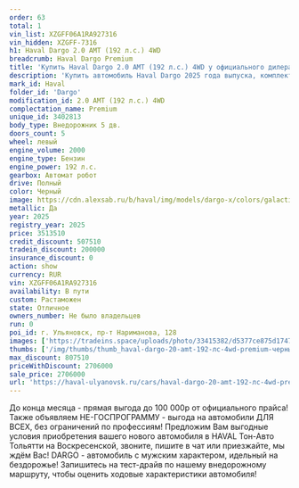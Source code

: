 ```yaml
---
order: 63
total: 1
vin_list: XZGFF06A1RA927316
vin_hidden: XZGFF-7316
h1: Haval Dargo 2.0 AMT (192 л.с.) 4WD
breadcrumb: Haval Dargo Premium
title: 'Купить Haval Dargo 2.0 AMT (192 л.с.) 4WD у официального дилера в Ульяновске'
description: 'Купить автомобиль Haval Dargo 2025 года выпуска, комплектация Premium, цвет - Черный, двигатель - 2.0 AMT (192 л.с.) 4WD у официального дилера в г. Ульяновск. Стоимость данного автомобиля Haval Dargo – 2706000'
mark_id: Haval
folder_id: 'Dargo'
modification_id: 2.0 AMT (192 л.с.) 4WD
complectation_name: Premium
unique_id: 3402813
body_type: Внедорожник 5 дв.
doors_count: 5
wheel: левый
engine_volume: 2000
engine_type: Бензин
engine_power: 192 л.с.
gearbox: Автомат робот
drive: Полный
color: Черный
image: https://cdn.alexsab.ru/b/haval/img/models/dargo-x/colors/galactic-black.webp
metallic: Да
year: 2025
registry_year: 2025
price: 3513510
credit_discount: 507510
tradein_discount: 200000
insurance_discount: 0
action: show
currency: RUR
vin: XZGFF06A1RA927316
availability: В пути
custom: Растаможен
state: Отличное
owners_number: Не было владельцев
run: 0
poi_id: г. Ульяновск, пр-т Нариманова, 128
images: ['https://tradeins.space/uploads/photo/33415382/d5377ce875d1747f8a9cc35f74f4ec39.JPG', 'https://tradeins.space/uploads/photo/33415383/cac2fe5b179e0529cc5a4aaaa3e27411.JPG', 'https://tradeins.space/uploads/photo/33415384/c1ea61f8d4dae1999c94dfc76f0762a9.JPG', 'https://tradeins.space/uploads/photo/33415385/731b6d27f6f935673fb69d08e2d863f3.JPG', 'https://tradeins.space/uploads/photo/33415386/dc57590038cc0ee6cb4b488066d24e1d.JPG', 'https://tradeins.space/uploads/photo/33415387/c9b7440fc8859210f12d68f455850744.JPG', 'https://tradeins.space/uploads/photo/33415388/278a045bdc8f7e3a84c2688ae7473e19.JPG', 'https://tradeins.space/uploads/photo/33415389/18e9fca64bb9546b21fd3d7c3336a5b8.JPG', 'https://tradeins.space/uploads/photo/33415390/a9ffd44ffea5f01f0d179a5a6fc3e4e4.JPG', 'https://tradeins.space/uploads/photo/33415391/43df0efccc5e94819d36cb253d7b3964.JPG', 'https://tradeins.space/uploads/photo/33415392/3e31848d362aa06524d3126878407acc.JPG', 'https://tradeins.space/uploads/photo/33415393/b6e04e42bb4f08b036ec259d28659462.JPG', 'https://tradeins.space/uploads/photo/33415394/81c2523669cd9901dbf491d0a2ec45dd.JPG', 'https://tradeins.space/uploads/photo/33415395/b70d88ada19d9a9b06a3815f3e8c6e86.JPG', 'https://tradeins.space/uploads/photo/33415396/566bb1c93487a5034f17337f763cae4e.JPG', 'https://tradeins.space/uploads/photo/33415397/0b740e17902e93ba368a4ec3d04dabdb.JPG', 'https://tradeins.space/uploads/photo/33415398/b25436e9d7ee0179a4114f6ec24508bf.JPG']
thumbs: ['/img/thumbs/thumb_haval-dargo-20-amt-192-лс-4wd-premium-черный-2025_4ec39_0.webp', '/img/thumbs/thumb_haval-dargo-20-amt-192-лс-4wd-premium-черный-2025_27411_1.webp', '/img/thumbs/thumb_haval-dargo-20-amt-192-лс-4wd-premium-черный-2025_762a9_2.webp', '/img/thumbs/thumb_haval-dargo-20-amt-192-лс-4wd-premium-черный-2025_863f3_3.webp', '/img/thumbs/thumb_haval-dargo-20-amt-192-лс-4wd-premium-черный-2025_24e1d_4.webp']
max_discount: 807510
priceWithDiscount: 2706000
sale_price: 2706000
url: 'https://haval-ulyanovsk.ru/cars/haval-dargo-20-amt-192-лс-4wd-premium-черный-2025/'
---
```

<p>
 До конца месяца - прямая выгода до 100 000р от официального прайса! Также объявляем НЕ-ГОСПРОГРАММУ - выгода на автомобили ДЛЯ ВСЕХ, без ограничений по профессиям! Предложим Вам выгодные условия приобретения вашего нового автомобиля в HAVAL Тон-Авто Тольятти на Воскресенской, звоните, пишите в чат или приезжайте, мы ждём Вас! DARGO - автомобиль с мужским характером, идельный на бездорожье! Запишитесь на тест-драйв по нашему внедорожному маршруту, чтобы оценить ходовые характеристики автомобиля!
</p>
<p>
</p>
<p>
</p>
